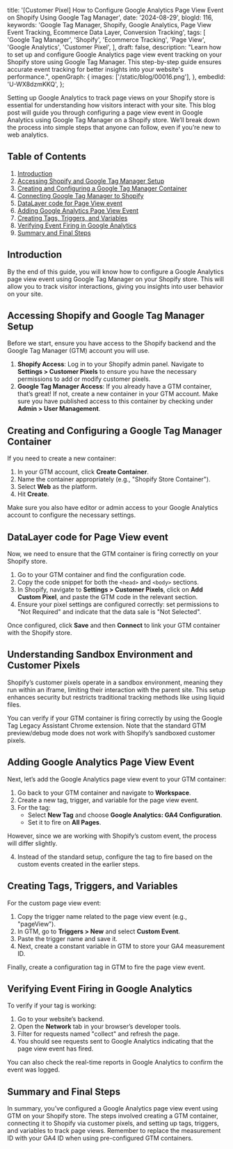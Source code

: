   title:
    '[Customer Pixel] How to Configure Google Analytics Page View Event on Shopify Using Google Tag Manager',
  date: '2024-08-29',
  blogId: 116,
  keywords:
    'Google Tag Manager, Shopify, Google Analytics, Page View Event Tracking, Ecommerce Data Layer, Conversion Tracking',
  tags: [
    'Google Tag Manager',
    'Shopify',
    'Ecommerce Tracking',
    'Page View',
    'Google Analytics',
    'Customer Pixel',
  ],
  draft: false,
  description:
    "Learn how to set up and configure Google Analytics page view event tracking on your Shopify store using Google Tag Manager. This step-by-step guide ensures accurate event tracking for better insights into your website's performance.",
  openGraph: {
    images: ['/static/blog/00016.png'],
  },
  embedId: 'U-WX8dzmKKQ',
};

Setting up Google Analytics to track page views on your Shopify store is essential for understanding how visitors interact with your site. This blog post will guide you through configuring a page view event in Google Analytics using Google Tag Manager on a Shopify store. We’ll break down the process into simple steps that anyone can follow, even if you’re new to web analytics.

## Table of Contents

1. [Introduction](#introduction)
2. [Accessing Shopify and Google Tag Manager Setup](#accessing-shopify-and-google-tag-manager-setup)
3. [Creating and Configuring a Google Tag Manager Container](#creating-and-configuring-a-google-tag-manager-container)
4. [Connecting Google Tag Manager to Shopify](#connecting-google-tag-manager-to-shopify)
5. [DataLayer code for Page View event](#dataLayer-code-for-page-view-event)
6. [Adding Google Analytics Page View Event](#adding-google-analytics-page-view-event)
7. [Creating Tags, Triggers, and Variables](#creating-tags-triggers-and-variables)
8. [Verifying Event Firing in Google Analytics](#verifying-event-firing-in-google-analytics)
9. [Summary and Final Steps](#summary-and-final-steps)

## Introduction

By the end of this guide, you will know how to configure a Google Analytics page view event using Google Tag Manager on your Shopify store. This will allow you to track visitor interactions, giving you insights into user behavior on your site.

## Accessing Shopify and Google Tag Manager Setup

Before we start, ensure you have access to the Shopify backend and the Google Tag Manager (GTM) account you will use.

1. **Shopify Access**: Log in to your Shopify admin panel. Navigate to **Settings > Customer Pixels** to ensure you have the necessary permissions to add or modify customer pixels.
2. **Google Tag Manager Access**: If you already have a GTM container, that’s great! If not, create a new container in your GTM account. Make sure you have published access to this container by checking under **Admin > User Management**.

## Creating and Configuring a Google Tag Manager Container

If you need to create a new container:

1. In your GTM account, click **Create Container**.
2. Name the container appropriately (e.g., "Shopify Store Container").
3. Select **Web** as the platform.
4. Hit **Create**.

Make sure you also have editor or admin access to your Google Analytics account to configure the necessary settings.

## DataLayer code for Page View event

Now, we need to ensure that the GTM container is firing correctly on your Shopify store.

1. Go to your GTM container and find the configuration code.
2. Copy the code snippet for both the `<head>` and `<body>` sections.
3. In Shopify, navigate to **Settings > Customer Pixels**, click on **Add Custom Pixel**, and paste the GTM code in the relevant section.
4. Ensure your pixel settings are configured correctly: set permissions to "Not Required" and indicate that the data sale is "Not Selected".

<DataLayerCodeBlock fileName="page_view.js" />

Once configured, click **Save** and then **Connect** to link your GTM container with the Shopify store.

## Understanding Sandbox Environment and Customer Pixels

Shopify’s customer pixels operate in a sandbox environment, meaning they run within an iframe, limiting their interaction with the parent site. This setup enhances security but restricts traditional tracking methods like using liquid files.

You can verify if your GTM container is firing correctly by using the Google Tag Legacy Assistant Chrome extension. Note that the standard GTM preview/debug mode does not work with Shopify’s sandboxed customer pixels.

## Adding Google Analytics Page View Event

Next, let’s add the Google Analytics page view event to your GTM container:

1. Go back to your GTM container and navigate to **Workspace**.
2. Create a new tag, trigger, and variable for the page view event.
3. For the tag:
   - Select **New Tag** and choose **Google Analytics: GA4 Configuration**.
   - Set it to fire on **All Pages**.

However, since we are working with Shopify’s custom event, the process will differ slightly.

4. Instead of the standard setup, configure the tag to fire based on the custom events created in the earlier steps.

## Creating Tags, Triggers, and Variables

For the custom page view event:

1. Copy the trigger name related to the page view event (e.g., "pageView").
2. In GTM, go to **Triggers > New** and select **Custom Event**.
3. Paste the trigger name and save it.
4. Next, create a constant variable in GTM to store your GA4 measurement ID.

Finally, create a configuration tag in GTM to fire the page view event.

## Verifying Event Firing in Google Analytics

To verify if your tag is working:

1. Go to your website’s backend.
2. Open the **Network** tab in your browser’s developer tools.
3. Filter for requests named "collect" and refresh the page.
4. You should see requests sent to Google Analytics indicating that the page view event has fired.

You can also check the real-time reports in Google Analytics to confirm the event was logged.

## Summary and Final Steps

In summary, you’ve configured a Google Analytics page view event using GTM on your Shopify store. The steps involved creating a GTM container, connecting it to Shopify via customer pixels, and setting up tags, triggers, and variables to track page views. Remember to replace the measurement ID with your GA4 ID when using pre-configured GTM containers.
